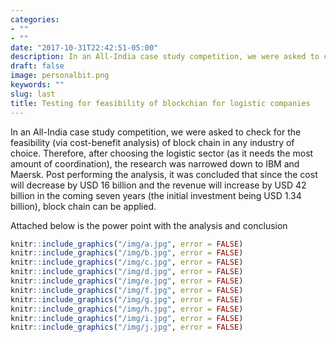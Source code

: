 ```yaml
---
categories:
- ""
- ""
date: "2017-10-31T22:42:51-05:00"
description: In an All-India case study competition, we were asked to check for the feasibility (via cost-benefit analysis) of block chain   in any industry of choice. Therefore, after choosing the logistic sector (as it needs the most amount of coordination), the research was narrowed down to IBM and Maersk. Post performing the analysis, it was concluded that since the cost will decrease by USD 16 billion and the revenue will increase by USD 42 billion in the coming seven years (the initial investment being USD 1.34 billion), block chain can be applied.  
draft: false
image: personalbit.png
keywords: ""
slug: last
title: Testing for feasibility of blockchian for logistic companies 
---
```


In an All-India case study competition, we were asked to check for the feasibility (via cost-benefit analysis) of block chain   in any industry of choice. Therefore, after choosing the logistic sector (as it needs the most amount of coordination), the research was narrowed down to IBM and Maersk. Post performing the analysis, it was concluded that since the cost will decrease by USD 16 billion and the revenue will increase by USD 42 billion in the coming seven years (the initial investment being USD 1.34 billion), block chain can be applied. 

Attached below is the power point with the analysis and conclusion

```r
knitr::include_graphics("/img/a.jpg", error = FALSE)
knitr::include_graphics("/img/b.jpg", error = FALSE)
knitr::include_graphics("/img/c.jpg", error = FALSE)
knitr::include_graphics("/img/d.jpg", error = FALSE)
knitr::include_graphics("/img/e.jpg", error = FALSE)
knitr::include_graphics("/img/f.jpg", error = FALSE)
knitr::include_graphics("/img/g.jpg", error = FALSE)
knitr::include_graphics("/img/h.jpg", error = FALSE)
knitr::include_graphics("/img/i.jpg", error = FALSE)
knitr::include_graphics("/img/j.jpg", error = FALSE)


```


